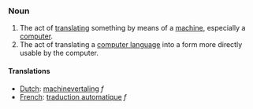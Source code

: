 ===Noun===
# The act of [[translate|translating]] something by means of a [[machine]], especially a [[computer]].
# The act of translating a [[computer language]] into a form more directly usable by the computer.

====Translations====
*[[Dutch]]: [[machinevertaling]] ''f''
*[[French]]: [[traduction automatique]] ''f''